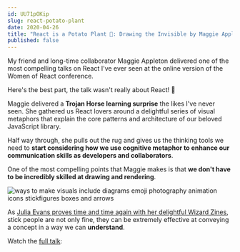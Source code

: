 ```yaml
---
id: UU71pOKip
slug: react-potato-plant
date: 2020-04-26
title: "React is a Potato Plant 🥔: Drawing the Invisible by Maggie Appleton"
published: false
---
```


My friend and long-time collaborator Maggie Appleton delivered one of the most compelling talks on React I've ever seen at the online version of the Women of React conference.

<div style={{ marginTop: '45px', marginBottom: '45px' }}>
  <TwitterTweetEmbed
    tweetId={'1254389176243535873'}
    options={{ align: 'center' }}
  />
</div>

Here's the best part, the talk wasn't really about React! 🤯

Maggie delivered a **Trojan Horse learning surprise** the likes I've never seen. She gathered us React lovers around a delightful series of visual metaphors that explain the core patterns and architecture of our beloved JavaScript library.

Half way through, she pulls out the rug and gives us the thinking tools we need to **start considering how we use cognitive metaphor to enhance our communication skills as developers and collaborators**.

One of the most compelling points that Maggie makes is that **we don't have to be incredibly skilled at drawing and rendering**. 

![ways to make visuals include diagrams emoji photography animation icons stickfigures boxes and arrows](./MetaphorsofReact_2.0.064.png)

As [Julia Evans proves time and time again with her delightful Wizard Zines](https://wizardzines.com/), stick people are not only fine, they can be extremely effective at conveying a concept in a way we can **understand**.

Watch the [full talk](https://www.youtube.com/watch?v=K8MF3aDg-bM&feature=youtu.be&t=13845):

<ResponsiveEmbed src="https://www.youtube.com/watch?v=K8MF3aDg-bM&feature=youtu.be&t=13845" allowfullscreen />